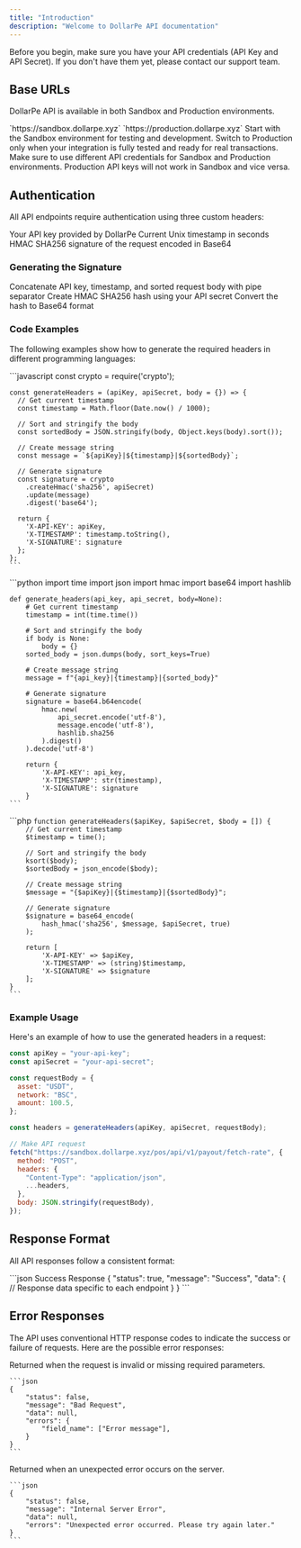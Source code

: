 ```yaml
---
title: "Introduction"
description: "Welcome to DollarPe API documentation"
---
```


<Note>
  Before you begin, make sure you have your API credentials (API Key and API
  Secret). If you don't have them yet, please contact our support team.
</Note>

## Base URLs

DollarPe API is available in both Sandbox and Production environments.

<Tabs>
  <Tab title="Sandbox">
    <ResponseField name="Base URL" type="string">
      `https://sandbox.dollarpe.xyz`
    </ResponseField>
  </Tab>
  <Tab title="Production">
    <ResponseField name="Base URL" type="string">
      `https://production.dollarpe.xyz`
    </ResponseField>
  </Tab>
</Tabs>

<Note>
  Start with the Sandbox environment for testing and development. Switch to
  Production only when your integration is fully tested and ready for real
  transactions.
</Note>

<Warning>
  Make sure to use different API credentials for Sandbox and Production
  environments. Production API keys will not work in Sandbox and vice versa.
</Warning>

## Authentication

All API endpoints require authentication using three custom headers:

<ResponseField name="X-API-KEY" type="string" required>
  Your API key provided by DollarPe
</ResponseField>

<ResponseField name="X-TIMESTAMP" type="integer" required>
  Current Unix timestamp in seconds
</ResponseField>

<ResponseField name="X-SIGNATURE" type="string" required>
  HMAC SHA256 signature of the request encoded in Base64
</ResponseField>

### Generating the Signature

<Steps>
  <Step title="Create Message String">
    Concatenate API key, timestamp, and sorted request body with pipe separator
  </Step>
  <Step title="Generate Hash">
    Create HMAC SHA256 hash using your API secret
  </Step>
  <Step title="Encode">Convert the hash to Base64 format</Step>
</Steps>

### Code Examples

The following examples show how to generate the required headers in different programming languages:

<Tabs>
  <Tab title="Node.js">
    ```javascript
    const crypto = require('crypto');

    const generateHeaders = (apiKey, apiSecret, body = {}) => {
      // Get current timestamp
      const timestamp = Math.floor(Date.now() / 1000);

      // Sort and stringify the body
      const sortedBody = JSON.stringify(body, Object.keys(body).sort());

      // Create message string
      const message = `${apiKey}|${timestamp}|${sortedBody}`;

      // Generate signature
      const signature = crypto
        .createHmac('sha256', apiSecret)
        .update(message)
        .digest('base64');

      return {
        'X-API-KEY': apiKey,
        'X-TIMESTAMP': timestamp.toString(),
        'X-SIGNATURE': signature
      };
    };
    ```

  </Tab>
  <Tab title="Python">
    ```python
    import time
    import json
    import hmac
    import base64
    import hashlib

    def generate_headers(api_key, api_secret, body=None):
        # Get current timestamp
        timestamp = int(time.time())

        # Sort and stringify the body
        if body is None:
            body = {}
        sorted_body = json.dumps(body, sort_keys=True)

        # Create message string
        message = f"{api_key}|{timestamp}|{sorted_body}"

        # Generate signature
        signature = base64.b64encode(
            hmac.new(
                api_secret.encode('utf-8'),
                message.encode('utf-8'),
                hashlib.sha256
            ).digest()
        ).decode('utf-8')

        return {
            'X-API-KEY': api_key,
            'X-TIMESTAMP': str(timestamp),
            'X-SIGNATURE': signature
        }
    ```

  </Tab>
  <Tab title="PHP">
    ```php
    <?php

    function generateHeaders($apiKey, $apiSecret, $body = []) {
        // Get current timestamp
        $timestamp = time();

        // Sort and stringify the body
        ksort($body);
        $sortedBody = json_encode($body);

        // Create message string
        $message = "{$apiKey}|{$timestamp}|{$sortedBody}";

        // Generate signature
        $signature = base64_encode(
            hash_hmac('sha256', $message, $apiSecret, true)
        );

        return [
            'X-API-KEY' => $apiKey,
            'X-TIMESTAMP' => (string)$timestamp,
            'X-SIGNATURE' => $signature
        ];
    }
    ```

  </Tab>
</Tabs>

### Example Usage

Here's an example of how to use the generated headers in a request:

```javascript
const apiKey = "your-api-key";
const apiSecret = "your-api-secret";

const requestBody = {
  asset: "USDT",
  network: "BSC",
  amount: 100.5,
};

const headers = generateHeaders(apiKey, apiSecret, requestBody);

// Make API request
fetch("https://sandbox.dollarpe.xyz/pos/api/v1/payout/fetch-rate", {
  method: "POST",
  headers: {
    "Content-Type": "application/json",
    ...headers,
  },
  body: JSON.stringify(requestBody),
});
```

## Response Format

All API responses follow a consistent format:

<CodeGroup>
  ```json Success Response
  {
      "status": true,
      "message": "Success",
      "data": {
          // Response data specific to each endpoint
      }
  }
  ```
</CodeGroup>

## Error Responses

The API uses conventional HTTP response codes to indicate the success or failure of requests. Here are the possible error responses:

<AccordionGroup>
  <Accordion title="400 Bad Request" icon="circle-exclamation" iconType="duotone" color="#f87171">
    Returned when the request is invalid or missing required parameters.

    ```json
    {
        "status": false,
        "message": "Bad Request",
        "data": null,
        "errors": {
            "field_name": ["Error message"],
        }
    }
    ```

  </Accordion>
  <Accordion title="500 Internal Server Error" icon="triangle-exclamation" iconType="duotone" color="#f87171">
    Returned when an unexpected error occurs on the server.

    ```json
    {
        "status": false,
        "message": "Internal Server Error",
        "data": null,
        "errors": "Unexpected error occurred. Please try again later."
    }
    ```

  </Accordion>
</AccordionGroup>
